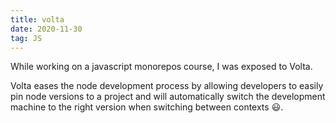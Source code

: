 ```yaml
---
title: volta
date: 2020-11-30
tag: JS
---
```


While working on a javascript monorepos course, I was exposed to <TextLink href="https://docs.volta.sh/guide/">Volta</TextLink>.

Volta eases the node development process by allowing developers to easily pin node versions to a project and
will automatically switch the development machine to the right version when switching between contexts 😃.
